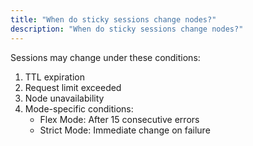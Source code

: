 ```yaml
---
title: "When do sticky sessions change nodes?"
description: "When do sticky sessions change nodes?"
---
```


Sessions may change under these conditions:

1. TTL expiration
2. Request limit exceeded 
3. Node unavailability
4. Mode-specific conditions:
   - Flex Mode: After 15 consecutive errors
   - Strict Mode: Immediate change on failure